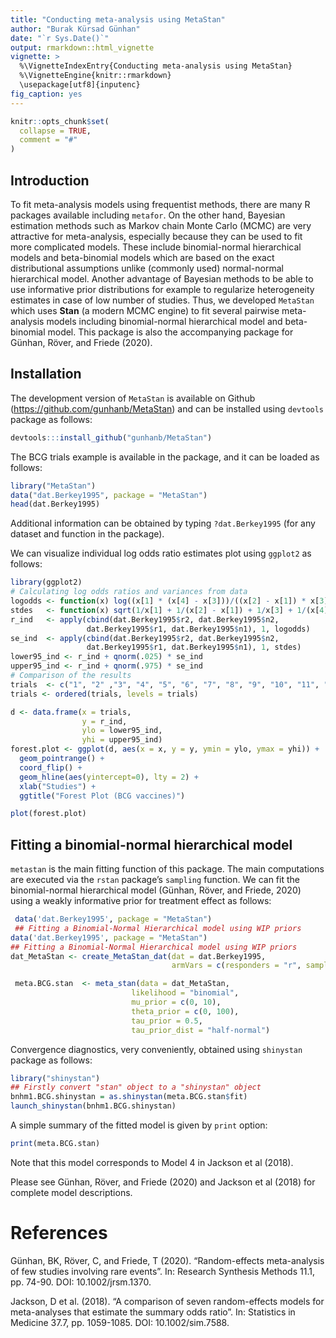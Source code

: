 ```yaml
---
title: "Conducting meta-analysis using MetaStan"
author: "Burak Kürsad Günhan"
date: "`r Sys.Date()`"
output: rmarkdown::html_vignette
vignette: >
  %\VignetteIndexEntry{Conducting meta-analysis using MetaStan}
  %\VignetteEngine{knitr::rmarkdown}
  \usepackage[utf8]{inputenc}
fig_caption: yes
---
```


```r
knitr::opts_chunk$set(
  collapse = TRUE,
  comment = "#"
)
```

## Introduction
To fit meta-analysis models using frequentist methods, there are many R packages available including `metafor`. On the other hand, Bayesian estimation methods such as Markov chain Monte Carlo (MCMC) are very attractive for meta-analysis, especially because they can be used to fit more complicated models. These include binomial-normal hierarchical models and beta-binomial models which are based on the exact distributional assumptions unlike (commonly used) normal-normal hierarchical model. Another advantage of Bayesian methods to be able to use informative prior distributions for example to regularize heterogeneity estimates in case of low number of studies. Thus, we developed `MetaStan` which uses **Stan** (a modern MCMC engine) to fit several pairwise meta-analysis models including binomial-normal hierarchical model and beta-binomial model. This package is also the accompanying package for Günhan, Röver, and Friede (2020).


## Installation 
The development version of `MetaStan` is available on Github ([https://github.com/gunhanb/MetaStan](https://github.com/gunhanb/MetaStan)) and can be installed using `devtools` package as follows:

```r
devtools:::install_github("gunhanb/MetaStan")
```

The BCG trials example is available in the package, and it can be loaded as follows:

```r
library("MetaStan")
data("dat.Berkey1995", package = "MetaStan")
head(dat.Berkey1995)
```

Additional information can be obtained by typing `?dat.Berkey1995` (for any dataset and function in the package). 

We can visualize individual log odds ratio estimates plot using `ggplot2` as follows:
```r
library(ggplot2)
# Calculating log odds ratios and variances from data
logodds <- function(x) log((x[1] * (x[4] - x[3]))/((x[2] - x[1]) * x[3]))
stdes   <- function(x) sqrt(1/x[1] + 1/(x[2] - x[1]) + 1/x[3] + 1/(x[4] - x[3]))
r_ind   <- apply(cbind(dat.Berkey1995$r2, dat.Berkey1995$n2, 
                 dat.Berkey1995$r1, dat.Berkey1995$n1), 1, logodds)
se_ind  <- apply(cbind(dat.Berkey1995$r2, dat.Berkey1995$n2, 
                 dat.Berkey1995$r1, dat.Berkey1995$n1), 1, stdes)
lower95_ind <- r_ind + qnorm(.025) * se_ind
upper95_ind <- r_ind + qnorm(.975) * se_ind
# Comparison of the results
trials  <- c("1", "2" ,"3", "4", "5", "6", "7", "8", "9", "10", "11", "12", "13")
trials <- ordered(trials, levels = trials)

d <- data.frame(x = trials,
                y = r_ind,
                ylo = lower95_ind,
                yhi = upper95_ind)
forest.plot <- ggplot(d, aes(x = x, y = y, ymin = ylo, ymax = yhi)) +
  geom_pointrange() +
  coord_flip() +
  geom_hline(aes(yintercept=0), lty = 2) +
  xlab("Studies") +
  ggtitle("Forest Plot (BCG vaccines)")

plot(forest.plot)
```


## Fitting a binomial-normal hierarchical model
`metastan` is the main fitting function of this package. The main computations are executed via the `rstan` package's `sampling` function. We can fit the binomial-normal hierarchical model (Günhan, Röver, and Friede, 2020) using a weakly informative prior for treatment effect as follows:


```r
 data('dat.Berkey1995', package = "MetaStan")
 ## Fitting a Binomial-Normal Hierarchical model using WIP priors
data('dat.Berkey1995', package = "MetaStan")
## Fitting a Binomial-Normal Hierarchical model using WIP priors
dat_MetaStan <- create_MetaStan_dat(dat = dat.Berkey1995,
                                    armVars = c(responders = "r", sampleSize = "n"))

 meta.BCG.stan  <- meta_stan(data = dat_MetaStan,
                           likelihood = "binomial",
                           mu_prior = c(0, 10),
                           theta_prior = c(0, 100),
                           tau_prior = 0.5,
                           tau_prior_dist = "half-normal")
```


Convergence diagnostics, very conveniently, obtained using `shinystan` package as follows:

```r
library("shinystan")
## Firstly convert "stan" object to a "shinystan" object
bnhm1.BCG.shinystan = as.shinystan(meta.BCG.stan$fit)
launch_shinystan(bnhm1.BCG.shinystan)
```

A simple summary of the fitted model is given by `print` option:

```r
print(meta.BCG.stan)
```


Note that this model corresponds to Model 4 in Jackson et al (2018). 



Please see Günhan, Röver, and Friede (2020) and Jackson et al (2018) for complete model descriptions.


# References
Günhan, BK, Röver, C, and Friede, T (2020). "Random-effects meta-analysis of few
studies involving rare events". In: Research Synthesis Methods 11.1, pp. 74-90. DOI:
10.1002/jrsm.1370.

Jackson, D et al. (2018). "A comparison of seven random-effects models for meta-analyses
that estimate the summary odds ratio". In: Statistics in Medicine 37.7,
pp. 1059-1085. DOI: 10.1002/sim.7588.
